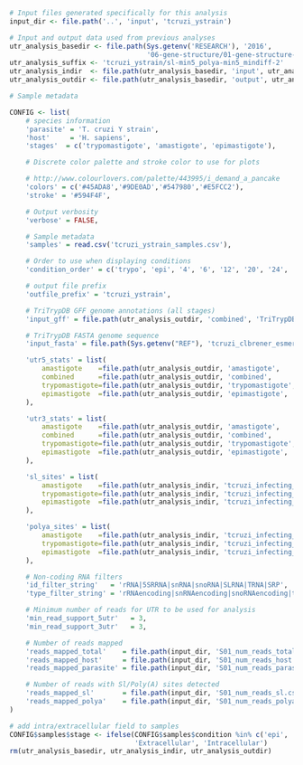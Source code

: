 ```r
# Input files generated specifically for this analysis
input_dir <- file.path('..', 'input', 'tcruzi_ystrain')

# Input and output data used from previous analyses
utr_analysis_basedir <- file.path(Sys.getenv('RESEARCH'), '2016',
                                  '06-gene-structure/01-gene-structure-determination')
utr_analysis_suffix <- 'tcruzi_ystrain/sl-min5_polya-min5_mindiff-2'
utr_analysis_indir  <- file.path(utr_analysis_basedir, 'input', utr_analysis_suffix)
utr_analysis_outdir <- file.path(utr_analysis_basedir, 'output', utr_analysis_suffix)

# Sample metadata

CONFIG <- list(
    # species information
    'parasite' = 'T. cruzi Y strain',
    'host'     = 'H. sapiens',
    'stages'  = c('trypomastigote', 'amastigote', 'epimastigote'),

    # Discrete color palette and stroke color to use for plots

    # http://www.colourlovers.com/palette/443995/i_demand_a_pancake
    'colors' = c('#45ADA8','#9DE0AD','#547980','#E5FCC2'),
    'stroke' = '#594F4F',

    # Output verbosity
    'verbose' = FALSE,

    # Sample metadata
    'samples' = read.csv('tcruzi_ystrain_samples.csv'),

    # Order to use when displaying conditions
    'condition_order' = c('trypo', 'epi', '4', '6', '12', '20', '24', '48', '72'),

    # output file prefix
    'outfile_prefix' = 'tcruzi_ystrain',

    # TriTrypDB GFF genome annotations (all stages)
    'input_gff' = file.path(utr_analysis_outdir, 'combined', 'TriTrypDB-27_TcruziCLBrenerEsmeraldo-like-with-utrs.gff'),

    # TriTrypDB FASTA genome sequence
    'input_fasta' = file.path(Sys.getenv("REF"), 'tcruzi_clbrener_esmeraldo-like/genome/'),

    'utr5_stats' = list(
        amastigote    =file.path(utr_analysis_outdir, 'amastigote',     '5utr_stats.csv'),
        combined      =file.path(utr_analysis_outdir, 'combined',       '5utr_stats.csv'),
        trypomastigote=file.path(utr_analysis_outdir, 'trypomastigote', '5utr_stats.csv'),
        epimastigote  =file.path(utr_analysis_outdir, 'epimastigote',   '5utr_stats.csv')
    ),

    'utr3_stats' = list(
        amastigote    =file.path(utr_analysis_outdir, 'amastigote',     '3utr_stats.csv'),
        combined      =file.path(utr_analysis_outdir, 'combined',       '3utr_stats.csv'),
        trypomastigote=file.path(utr_analysis_outdir, 'trypomastigote', '3utr_stats.csv'),
        epimastigote  =file.path(utr_analysis_outdir, 'epimastigote',   '3utr_stats.csv')
    ),

    'sl_sites' = list(
        amastigote    =file.path(utr_analysis_indir, 'tcruzi_infecting_hsapiens_amastigote_sl_sorted.gff.gz'),
        trypomastigote=file.path(utr_analysis_indir, 'tcruzi_infecting_hsapiens_trypomastigote_sl_sorted.gff.gz'),
        epimastigote  =file.path(utr_analysis_indir, 'tcruzi_infecting_hsapiens_epimastigote_sl_sorted.gff.gz')
    ),

    'polya_sites' = list(
        amastigote    =file.path(utr_analysis_indir, 'tcruzi_infecting_hsapiens_amastigote_polya_sorted.gff.gz'),
        trypomastigote=file.path(utr_analysis_indir, 'tcruzi_infecting_hsapiens_trypomastigote_polya_sorted.gff.gz'),
        epimastigote  =file.path(utr_analysis_indir, 'tcruzi_infecting_hsapiens_epimastigote_polya_sorted.gff.gz')
    ),

    # Non-coding RNA filters
    'id_filter_string'   = 'rRNA|5SRRNA|snRNA|snoRNA|SLRNA|TRNA|SRP',
    'type_filter_string' = 'rRNAencoding|snRNAencoding|snoRNAencoding|tRNAencoding',

    # Minimum number of reads for UTR to be used for analysis
    'min_read_support_5utr'   = 3,
    'min_read_support_3utr'   = 3,

    # Number of reads mapped
    'reads_mapped_total'    = file.path(input_dir, 'S01_num_reads_total.csv'),
    'reads_mapped_host'     = file.path(input_dir, 'S01_num_reads_host.csv'),
    'reads_mapped_parasite' = file.path(input_dir, 'S01_num_reads_parasite.csv'),

    # Number of reads with Sl/Poly(A) sites detected
    'reads_mapped_sl'       = file.path(input_dir, 'S01_num_reads_sl.csv'),
    'reads_mapped_polya'    = file.path(input_dir, 'S01_num_reads_polya.csv')
)

# add intra/extracellular field to samples
CONFIG$samples$stage <- ifelse(CONFIG$samples$condition %in% c('epi', 'trypo'),
                               'Extracellular', 'Intracellular')
rm(utr_analysis_basedir, utr_analysis_indir, utr_analysis_outdir)
```

